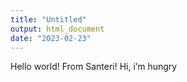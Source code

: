 ```yaml
---
title: "Untitled"
output: html_document
date: "2023-02-23"
---
```


Hello world!
From Santeri!
Hi, i'm hungry
